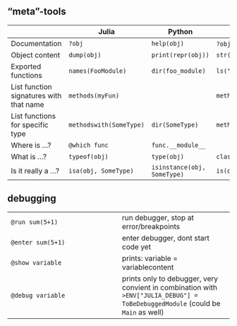 ## "meta"-tools

|                                         | Julia                   | Python                      | R                          |
|--------------------|------------------|------------------|------------------|
| Documentation                           | `?obj`                  | `help(obj)`                 | `?obj` , `help(obj)`       |
| Object content                          | `dump(obj)`             | `print(repr(obj))`          | `str(obj)`                 |
| Exported functions                      | `names(FooModule)`      | `dir(foo_module)`           | `ls("package:foo_module")` |
| List function signatures with that name | `methods(myFun)`        |                             | `methods(myFun)`           |
| List functions for specific type        | `methodswith(SomeType)` | `dir(SomeType)`             | `methods(SomeType)`        |
| Where is ...?                           | `@which func`           | `func.__module__`           |                            |
| What is ...?                            | `typeof(obj)`           | `type(obj)`                 | `class(obj)`               |
| Is it really a ...?                     | `isa(obj, SomeType)`    | `isinstance(obj, SomeType)` | `is(obj, SomeType)`        |

## debugging

|                   |                                                                                                                                 |
|------------------------------------|------------------------------------|
| `@run sum(5+1)`   | run debugger, stop at error/breakpoints                                                                                         |
| `@enter sum(5+1)` | enter debugger, dont start code yet                                                                                             |
| `@show variable`  | prints: variable = variablecontent                                                                                              |
| `@debug variable` | prints only to debugger, very convient in combination with `>ENV["JULIA_DEBUG"] = ToBeDebuggedModule` (could be `Main` as well) |
